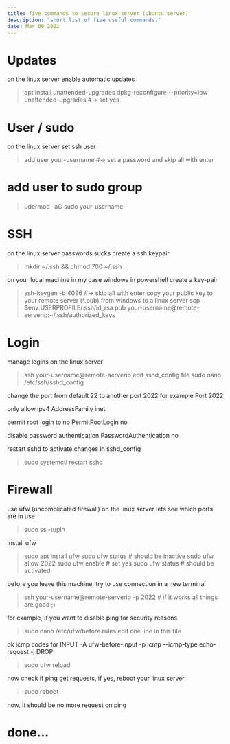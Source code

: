 ```yaml
---
title: five commands to secure linux server (ubuntu server)
description: "short list of five useful commands."
date: Mar 06 2022
---
```


# Updates
on the linux server
enable automatic updates
> apt install unattended-upgrades
> dpkg-reconfigure --priority=low unattended-upgrades #-> set yes

# User / sudo
on the linux server
set ssh user
> add user your-username #-> set a password and skip all with enter 
# add user to sudo group
> udermod -aG sudo your-username

# SSH
on the linux server
passwords sucks
create a ssh keypair
> mkdir ~/.ssh && chmod 700 ~/.ssh

on your local machine in my case windows
in powershell create a key-pair 
> ssh-keygen -b 4096 #-> skip all with enter
copy your public key to your remote server (*.pub)
from windows to a linux server
> scp $env:USERPROFILE/.ssh/id_rsa.pub your-username@remote-serverip:~/.ssh/authorized_keys

# Login
manage logins
on the linux server
> ssh your-username@remote-serverip
edit sshd_config file
> sudo nano /etc/ssh/sshd_config

change the port from default 22 to another port 2022 for example
Port 2022

only allow ipv4
AddressFamily inet

permit root login to no
PermitRootLogin no

disable password authentication
PasswordAuthentication no

restart sshd to activate changes in sshd_config
> sudo systemctl restart sshd

# Firewall
use ufw (uncomplicated firewall)
on the linux server
lets see which ports are in use
> sudo ss -tupln

install ufw
> sudo apt install ufw
> sudo ufw status # should be inactive
> sudo ufw allow 2022
> sudo ufw enable # set yes 
> sudo ufw status # should be activated

before you leave this machine, try to use connection in a new terminal
> ssh your-username@remote-serverip -p 2022 # if it works all things are good ;)

for example, if you want to disable ping for security reasons
> sudo nano /etc/ufw/before.rules
edit one line in this file

ok icmp codes for INPUT
-A ufw-before-input -p icmp --icmp-type echo-request -j DROP
> sudo ufw reload

now check if ping get requests, if yes, reboot your linux server
> sudo reboot

now, it should be no more request on ping

# done…


